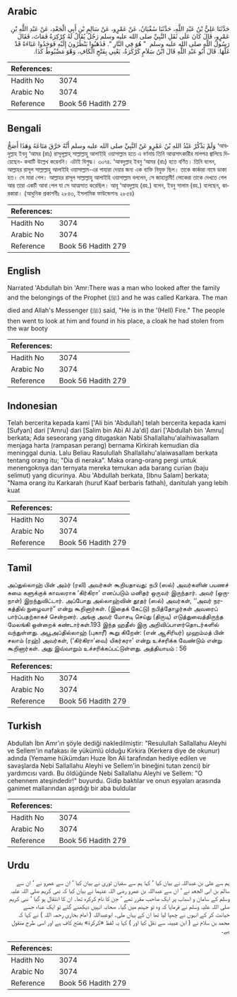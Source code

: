 ## Arabic


<div dir="rtl" lang="ar" style={{fontSize:'larger',backgroundColor:'#f8f9fa',padding:20}}>
حَدَّثَنَا عَلِيُّ بْنُ عَبْدِ اللَّهِ، حَدَّثَنَا سُفْيَانُ، عَنْ عَمْرٍو، عَنْ سَالِمِ بْنِ أَبِي الْجَعْدِ، عَنْ عَبْدِ اللَّهِ بْنِ عَمْرٍو، قَالَ كَانَ عَلَى ثَقَلِ النَّبِيِّ صلى الله عليه وسلم رَجُلٌ يُقَالُ لَهُ كِرْكِرَةُ فَمَاتَ، فَقَالَ رَسُولُ اللَّهِ صلى الله عليه وسلم ‏ "‏ هُوَ فِي النَّارِ ‏"‏‏.‏ فَذَهَبُوا يَنْظُرُونَ إِلَيْهِ فَوَجَدُوا عَبَاءَةً قَدْ غَلَّهَا‏.‏ قَالَ أَبُو عَبْدِ اللَّهِ قَالَ ابْنُ سَلاَمٍ كَرْكَرَةُ، يَعْنِي بِفَتْحِ الْكَافِ، وَهْوَ مَضْبُوطٌ كَذَا‏.‏
</div>
<div style={{backgroundColor:'#f8f9fa',padding:20, marginBottom: 10}}><table> <thead> <tr> <th>References:</th> <th></th> </tr> </thead> <tbody><tr><td>Hadith No</td><td>3074</td></tr><tr><td>Arabic No</td><td>3074</td></tr><tr><td>Reference</td><td>Book 56 Hadith 279</td></tr></tbody></table></div>

## Bengali


<div dir="ltr" lang="bn" style={{fontSize:'larger',backgroundColor:'#f8f9fa',padding:20}}>
وَلَمْ يَذْكُرْ عَبْدُ اللهِ بْنُ عَمْرٍو عَنْ النَّبِيِّ صلى الله عليه وسلم أَنَّهُ حَرَّقَ مَتَاعَهُ وَهَذَا أَصَحُّ ‘আবদুল্লাহ ইবনু ‘আমর (রাঃ) রাসূলূল্লাহ্ সাল্লাল্লাহু আলাইহি ওয়াসাল্লাম হতে এ বর্ণনায় তিনি আত্মসাৎকারীর মালপত্র জ্বালিয়ে দিয়েছেন- কথাটি উল্লেখ করেননি। এটাই বিশুদ্ধ। ৩০৭৪. ‘আবদুল্লাহ ইবনু ‘আমর (রাঃ) হতে বর্ণিত। তিনি বলেন, আল্লাহর রাসূল সাল্লাল্লাহু আলাইহি ওয়াসাল্লাম-এর পাহারা দেয়ার জন্য এক ব্যক্তি নিযুক্ত ছিল। তাকে কার্কারা নামে ডাকা হত। সে মারা গেল। আল্লাহর রাসূল সাল্লাল্লাহু আলাইহি ওয়াসাল্লাম বললেন, সে জাহান্নামী! লোকেরা তাকে দেখতে গেল আর তারা একটি আবা পেল যা সে আত্মসাত করেছিল। আবূ ‘আবদুল্লাহ (রহ.) বলেন, ইবনু সালাম (রহ.) বলেছেন, কারকারা। (আধুনিক প্রকাশনীঃ ২৮৪৩, ইসলামিক ফাউন্ডেশনঃ ২৮৫৪)
</div>
<div style={{backgroundColor:'#f8f9fa',padding:20, marginBottom: 10}}><table> <thead> <tr> <th>References:</th> <th></th> </tr> </thead> <tbody><tr><td>Hadith No</td><td>3074</td></tr><tr><td>Arabic No</td><td>3074</td></tr><tr><td>Reference</td><td>Book 56 Hadith 279</td></tr></tbody></table></div>

## English


<div dir="ltr" lang="en" style={{fontSize:'larger',backgroundColor:'#f8f9fa',padding:20}}>
Narrated 'Abdullah bin 'Amr:There was a man who looked after the family and the belongings of the Prophet (ﷺ) and he was called Karkara. The man died and Allah's Messenger (ﷺ) said, "He is in the '(Hell) Fire." The people then went to look at him and found in his place, a cloak he had stolen from the war booty
</div>
<div style={{backgroundColor:'#f8f9fa',padding:20, marginBottom: 10}}><table> <thead> <tr> <th>References:</th> <th></th> </tr> </thead> <tbody><tr><td>Hadith No</td><td>3074</td></tr><tr><td>Arabic No</td><td>3074</td></tr><tr><td>Reference</td><td>Book 56 Hadith 279</td></tr></tbody></table></div>

## Indonesian


<div dir="ltr" lang="id" style={{fontSize:'larger',backgroundColor:'#f8f9fa',padding:20}}>
Telah bercerita kepada kami ['Ali bin 'Abdullah] telah bercerita kepada kami [Sufyan] dari ['Amru] dari [Salim bin Abi Al Ja'di] dari ['Abdullah bin 'Amru] berkata; Ada seseorang yang ditugaskan Nabi Shallallahu'alaihiwasallam menjaga harta (rampasan perang) bernama Kirkirah kemudian dia meninggal dunia. Lalu Beliau Rasulullah Shallallahu'alaiwasallam berkata tentang orang itu; "Dia di neraka". Maka orang-orang pergi untuk menengoknya dan ternyata mereka temukan ada barang curian (baju selimut) yang dicurinya. Abu 'Abdullah berkata, [Ibnu Salam] berkata; "Nama orang itu Karkarah (huruf Kaaf berbaris fathah), danitulah yang lebih kuat
</div>
<div style={{backgroundColor:'#f8f9fa',padding:20, marginBottom: 10}}><table> <thead> <tr> <th>References:</th> <th></th> </tr> </thead> <tbody><tr><td>Hadith No</td><td>3074</td></tr><tr><td>Arabic No</td><td>3074</td></tr><tr><td>Reference</td><td>Book 56 Hadith 279</td></tr></tbody></table></div>

## Tamil


<div dir="ltr" lang="ta" style={{fontSize:'larger',backgroundColor:'#f8f9fa',padding:20}}>
அப்துல்லாஹ் பின் அம்ர் (ரலி) அவர்கள் கூறியதாவது: நபி (ஸல்) அவர்களின் பயணச் சுமை களுக்குக் காவலராக ‘கிர்கிரா’ எனப்படும் மனிதர் ஒருவர் இருந்தார். அவர் (ஒருநாள்) இறந்துவிட்டார். அப்போது அல்லாஹ்வின் தூதர் (ஸல்) அவர்கள், ‘‘அவர் நரகத்தில் நுழைவார்” என்று கூறினார்கள். (இதைக் கேட்டு) நபித்தோழர்கள் அவரைப் பார்ப்பதற்காகச் சென்றனர். அங்கு அவர் மோசடி செய்து (திருடி) எடுத்துவைத்திருந்த மேலங்கி ஒன்றைக் கண்டார்கள்.193 இந்த ஹதீஸ் இரு அறிவிப்பாளர்தொடர்களில் வந்துள்ளது. அபூஅப்தில்லாஹ் (புகாரீ) கூறு கிறேன்: (என் ஆசிரியர்) முஹம்மத் பின் சலாம் (ரஹ்) அவர்கள், (‘கிர்கிரா’வை) யிகர்கரா’ என்று உச்சரிக்க வேண்டும் என்று கூறினார்கள். அது இவ்வாறும் உச்சரிக்கப்பட்டுள்ளது. அத்தியாயம் : 56
</div>
<div style={{backgroundColor:'#f8f9fa',padding:20, marginBottom: 10}}><table> <thead> <tr> <th>References:</th> <th></th> </tr> </thead> <tbody><tr><td>Hadith No</td><td>3074</td></tr><tr><td>Arabic No</td><td>3074</td></tr><tr><td>Reference</td><td>Book 56 Hadith 279</td></tr></tbody></table></div>

## Turkish


<div dir="ltr" lang="tr" style={{fontSize:'larger',backgroundColor:'#f8f9fa',padding:20}}>
Abdullah İbn Amr'ın şöyle dediği nakledilmiştir: "Resulullah Sallallahu Aleyhi ve Sellem'in nafakası ile yükümlü olduğu Kirkira (Kerkera diye de okunur) adında (Yemame hükümdarı Huze İbn Ali tarafından hediye edilen ve savaşlarda Nebi Sallallahu Aleyhi ve Sellem'in bineğini tutan zenci) bir yardımcısı vardı. Bu öldüğünde Nebi Sallallahu Aleyhi ve Sellem: "O cehennem ateşindedir!" buyurdu. Gidip baktılar ve onun eşyaları arasında ganimet mallarından aşırdığı bir aba buldular
</div>
<div style={{backgroundColor:'#f8f9fa',padding:20, marginBottom: 10}}><table> <thead> <tr> <th>References:</th> <th></th> </tr> </thead> <tbody><tr><td>Hadith No</td><td>3074</td></tr><tr><td>Arabic No</td><td>3074</td></tr><tr><td>Reference</td><td>Book 56 Hadith 279</td></tr></tbody></table></div>

## Urdu


<div dir="rtl" lang="ur" style={{fontSize:'larger',backgroundColor:'#f8f9fa',padding:20}}>
ہم سے علی بن عبداللہ نے بیان کیا ‘ کہا ہم سے سفیان ثوری نے بیان کیا ‘ ان سے عمرو نے ‘ ان سے سالم بن ابی الجعد نے ‘ ان سے عبداللہ بن عمرو رضی اللہ عنہما نے بیان کیا کہ نبی کریم صلی اللہ علیہ وسلم کے سامان و اسباب پر ایک صاحب مقرر تھے ‘ جن کا نام کرکرہ تھا۔ ان کا انتقال ہو گیا ‘ نبی کریم صلی اللہ علیہ وسلم نے فرمایا کہ وہ تو جہنم میں گیا۔ صحابہ انہیں دیکھنے گئے تو ایک عباء جسے خیانت کر کے انہوں نے چھپا لیا تھا ان کے یہاں ملی۔ ابوعبداللہ ( امام بخاری رحمہ اللہ ) نے کہا کہ محمد بن سلام نے ( ابن عیینہ سے نقل کیا اور ) کہا یہ لفظ «كركرة» بفتح کاف ہے اور اسی طرح منقول ہے۔
</div>
<div style={{backgroundColor:'#f8f9fa',padding:20, marginBottom: 10}}><table> <thead> <tr> <th>References:</th> <th></th> </tr> </thead> <tbody><tr><td>Hadith No</td><td>3074</td></tr><tr><td>Arabic No</td><td>3074</td></tr><tr><td>Reference</td><td>Book 56 Hadith 279</td></tr></tbody></table></div>